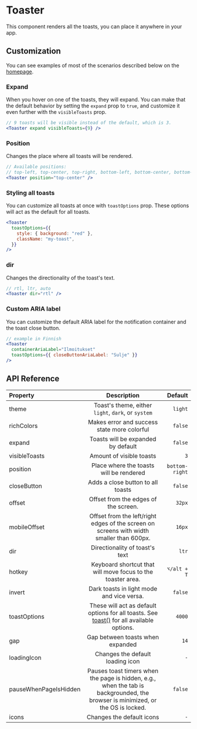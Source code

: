 # Toaster

This component renders all the toasts, you can place it anywhere in your app.

## Customization

You can see examples of most of the scenarios described below on the [homepage](/).

### Expand

When you hover on one of the toasts, they will expand. You can make that the default behavior by setting the `expand` prop to `true`, and customize it even further with the `visibleToasts` prop.

```jsx
// 9 toasts will be visible instead of the default, which is 3.
<Toaster expand visibleToasts={9} />
```

### Position

Changes the place where all toasts will be rendered.

```jsx
// Available positions:
// top-left, top-center, top-right, bottom-left, bottom-center, bottom-right
<Toaster position="top-center" />
```

### Styling all toasts

You can customize all toasts at once with `toastOptions` prop. These options will act as the default for all toasts.

```jsx
<Toaster
  toastOptions={{
    style: { background: "red" },
    className: "my-toast",
  }}
/>
```

### dir

Changes the directionality of the toast's text.

```jsx
// rtl, ltr, auto
<Toaster dir="rtl" />
```

### Custom ARIA label

You can customize the default ARIA label for the notification container and the toast close button.

```jsx
// example in Finnish
<Toaster
  containerAriaLabel="Ilmoitukset"
  toastOptions={{ closeButtonAriaLabel: "Sulje" }}
/>
```

## API Reference

| Property              |                                                           Description                                                           |        Default |
| :-------------------- | :-----------------------------------------------------------------------------------------------------------------------------: | -------------: |
| theme                 |                                       Toast's theme, either `light`, `dark`, or `system`                                        |        `light` |
| richColors            |                                           Makes error and success state more colorful                                           |        `false` |
| expand                |                                               Toasts will be expanded by default                                                |        `false` |
| visibleToasts         |                                                    Amount of visible toasts                                                     |            `3` |
| position              |                                             Place where the toasts will be rendered                                             | `bottom-right` |
| closeButton           |                                                Adds a close button to all toasts                                                |        `false` |
| offset                |                                              Offset from the edges of the screen.                                               |         `32px` |
| mobileOffset          |                    Offset from the left/right edges of the screen on screens with width smaller than 600px.                     |         `16px` |
| dir                   |                                                 Directionality of toast's text                                                  |          `ltr` |
| hotkey                |                                   Keyboard shortcut that will move focus to the toaster area.                                   |    `⌥/alt + T` |
| invert                |                                            Dark toasts in light mode and vice versa.                                            |        `false` |
| toastOptions          |               These will act as default options for all toasts. See [toast()](/toast) for all available options.                |         `4000` |
| gap                   |                                                Gap between toasts when expanded                                                 |           `14` |
| loadingIcon           |                                                Changes the default loading icon                                                 |            `-` |
| pauseWhenPageIsHidden | Pauses toast timers when the page is hidden, e.g., when the tab is backgrounded, the browser is minimized, or the OS is locked. |        `false` |
| icons                 |                                                    Changes the default icons                                                    |            `-` |
